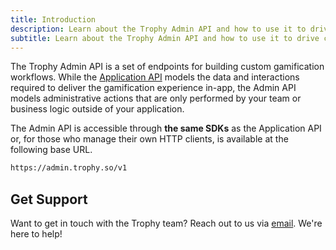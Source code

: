 ```yaml
---
title: Introduction
description: Learn about the Trophy Admin API and how to use it to drive custom workflows using Trophy data.
subtitle: Learn about the Trophy Admin API and how to use it to drive custom workflows using Trophy data.
---
```


The Trophy Admin API is a set of endpoints for building custom gamification workflows. While the [Application API](/api-reference/introduction) models the data and interactions required to deliver the gamification experience in-app, the Admin API models administrative actions that are only performed by your team or business logic outside of your application.

The Admin API is accessible through **the same SDKs** as the Application API or, for those who manage their own HTTP clients, is available at the following base URL.

```bash Base URL
https://admin.trophy.so/v1
```

## Get Support

Want to get in touch with the Trophy team? Reach out to us via [email](mailto:support@trophy.so). We're here to help!
